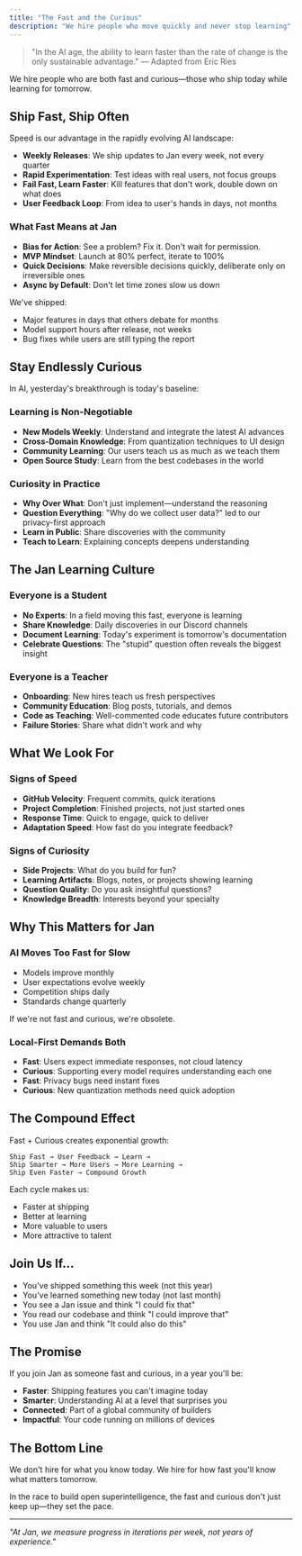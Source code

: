 ```yaml
---
title: "The Fast and the Curious"
description: "We hire people who move quickly and never stop learning"
---
```


> "In the AI age, the ability to learn faster than the rate of change is the only sustainable advantage." — Adapted from Eric Ries

We hire people who are both fast and curious—those who ship today while learning for tomorrow.

## Ship Fast, Ship Often

Speed is our advantage in the rapidly evolving AI landscape:

- **Weekly Releases**: We ship updates to Jan every week, not every quarter
- **Rapid Experimentation**: Test ideas with real users, not focus groups
- **Fail Fast, Learn Faster**: Kill features that don't work, double down on what does
- **User Feedback Loop**: From idea to user's hands in days, not months

### What Fast Means at Jan

- **Bias for Action**: See a problem? Fix it. Don't wait for permission.
- **MVP Mindset**: Launch at 80% perfect, iterate to 100%
- **Quick Decisions**: Make reversible decisions quickly, deliberate only on irreversible ones
- **Async by Default**: Don't let time zones slow us down

We've shipped:
- Major features in days that others debate for months
- Model support hours after release, not weeks
- Bug fixes while users are still typing the report

## Stay Endlessly Curious

In AI, yesterday's breakthrough is today's baseline:

### Learning is Non-Negotiable

- **New Models Weekly**: Understand and integrate the latest AI advances
- **Cross-Domain Knowledge**: From quantization techniques to UI design
- **Community Learning**: Our users teach us as much as we teach them
- **Open Source Study**: Learn from the best codebases in the world

### Curiosity in Practice

- **Why Over What**: Don't just implement—understand the reasoning
- **Question Everything**: "Why do we collect user data?" led to our privacy-first approach
- **Learn in Public**: Share discoveries with the community
- **Teach to Learn**: Explaining concepts deepens understanding

## The Jan Learning Culture

### Everyone is a Student

- **No Experts**: In a field moving this fast, everyone is learning
- **Share Knowledge**: Daily discoveries in our Discord channels
- **Document Learning**: Today's experiment is tomorrow's documentation
- **Celebrate Questions**: The "stupid" question often reveals the biggest insight

### Everyone is a Teacher

- **Onboarding**: New hires teach us fresh perspectives
- **Community Education**: Blog posts, tutorials, and demos
- **Code as Teaching**: Well-commented code educates future contributors
- **Failure Stories**: Share what didn't work and why

## What We Look For

### Signs of Speed

- **GitHub Velocity**: Frequent commits, quick iterations
- **Project Completion**: Finished projects, not just started ones
- **Response Time**: Quick to engage, quick to deliver
- **Adaptation Speed**: How fast do you integrate feedback?

### Signs of Curiosity

- **Side Projects**: What do you build for fun?
- **Learning Artifacts**: Blogs, notes, or projects showing learning
- **Question Quality**: Do you ask insightful questions?
- **Knowledge Breadth**: Interests beyond your specialty

## Why This Matters for Jan

### AI Moves Too Fast for Slow

- Models improve monthly
- User expectations evolve weekly
- Competition ships daily
- Standards change quarterly

If we're not fast and curious, we're obsolete.

### Local-First Demands Both

- **Fast**: Users expect immediate responses, not cloud latency
- **Curious**: Supporting every model requires understanding each one
- **Fast**: Privacy bugs need instant fixes
- **Curious**: New quantization methods need quick adoption

## The Compound Effect

Fast + Curious creates exponential growth:

```
Ship Fast → User Feedback → Learn →
Ship Smarter → More Users → More Learning →
Ship Even Faster → Compound Growth
```

Each cycle makes us:
- Faster at shipping
- Better at learning
- More valuable to users
- More attractive to talent

## Join Us If...

- You've shipped something this week (not this year)
- You've learned something new today (not last month)
- You see a Jan issue and think "I could fix that"
- You read our codebase and think "I could improve that"
- You use Jan and think "It could also do this"

## The Promise

If you join Jan as someone fast and curious, in a year you'll be:
- **Faster**: Shipping features you can't imagine today
- **Smarter**: Understanding AI at a level that surprises you
- **Connected**: Part of a global community of builders
- **Impactful**: Your code running on millions of devices

## The Bottom Line

We don't hire for what you know today. We hire for how fast you'll know what matters tomorrow.

In the race to build open superintelligence, the fast and curious don't just keep up—they set the pace.

---

*"At Jan, we measure progress in iterations per week, not years of experience."*
